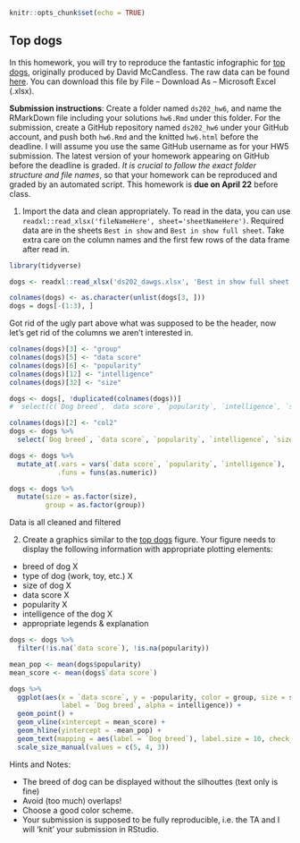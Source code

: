 ```r
knitr::opts_chunk$set(echo = TRUE)
```

## Top dogs

In this homework, you will try to reproduce the fantastic infographic for [top dogs](https://informationisbeautiful.net/visualizations/best-in-show-whats-the-top-data-dog/), originally produced by David McCandless. The raw data can be found [here](https://docs.google.com/spreadsheets/d/1l_HfF5EaN-QgnLc2UYdCc7L2CVrk0p3VdGB1godOyhk/edit#gid=10). You can download this file by File -- Download As -- Microsoft Excel (.xlsx).

**Submission instructions**: Create a folder named `ds202_hw6`, and name the RMarkDown file including your solutions `hw6.Rmd` under this folder. For the submission, create a GitHub repository named `ds202_hw6` under your GitHub account, and push both `hw6.Rmd` and the knitted `hw6.html` before the deadline. I will assume you use the same GitHub username as for your HW5 submission. The latest version of your homework appearing on GitHub before the deadline is graded. *It is crucial to follow the exact folder structure and file names*, so that your homework can be reproduced and graded by an automated script. This homework is **due on April 22** before class.

1. Import the data and clean appropriately. To read in the data, you can use `readxl::read_xlsx('fileNameHere', sheet='sheetNameHere')`. Required data are in the sheets `Best in show` and `Best in show full sheet`. Take extra care on the column names and the first few rows of the data frame after read in.

```r
library(tidyverse)
```


```r
dogs <- readxl::read_xlsx('ds202_dawgs.xlsx', 'Best in show full sheet')
```

```r
colnames(dogs) <- as.character(unlist(dogs[3, ]))
dogs = dogs[-(1:3), ]
```

Got rid of the ugly part above what was supposed to be the header, now let's get rid of the columns we aren't interested in.

```r
colnames(dogs)[3] <- "group"
colnames(dogs)[5] <- "data score"
colnames(dogs)[6] <- "popularity"
colnames(dogs)[12] <- "intelligence"
colnames(dogs)[32] <- "size"
```



```r
dogs <- dogs[, !duplicated(colnames(dogs))]
#  select(c(`Dog breed`, `data score`, `popularity`, `intelligence`, `size`, `group`))
```

```r
colnames(dogs)[2] <- "col2"
dogs <- dogs %>%
  select(`Dog breed`, `data score`, `popularity`, `intelligence`, `size`, `group`)
```

```r
dogs <- dogs %>%
  mutate_at(.vars = vars(`data score`, `popularity`, `intelligence`),
            .funs = funs(as.numeric))
```
```r

dogs <- dogs %>%
  mutate(size = as.factor(size),
         group = as.factor(group))
```


Data is all cleaned and filtered

2. Create a graphics similar to the  [top dogs](https://informationisbeautiful.net/visualizations/best-in-show-whats-the-top-data-dog/) figure. Your figure needs to display the following information with appropriate plotting elements:

- breed of dog X
- type of dog (work, toy, etc.) X
- size of dog X 
- data score X
- popularity X
- intelligence of the dog X
- appropriate legends & explanation

```r
dogs <- dogs %>%
  filter(!is.na(`data score`), !is.na(popularity))

mean_pop <- mean(dogs$popularity)
mean_score <- mean(dogs$`data score`)
```

```r
dogs %>%
  ggplot(aes(x = `data score`, y = -popularity, color = group, size = size,
             label = `Dog breed`, alpha = intelligence)) +
  geom_point() +
  geom_vline(xintercept = mean_score) +
  geom_hline(yintercept = -mean_pop) +
  geom_text(mapping = aes(label = `Dog breed`), label.size = 10, check_overlap = TRUE) +
  scale_size_manual(values = c(5, 4, 3))
```


Hints and Notes:

- The breed of dog can be displayed without the silhouttes (text only is fine)
- Avoid (too much) overlaps!
- Choose a good color scheme.
- Your submission is supposed to be fully reproducible, i.e. the TA and I will 'knit' your submission in RStudio. 